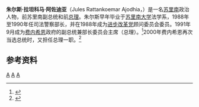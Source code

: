 '''朱尔斯·拉坦科马·阿佐迪亚'''（Jules Rattankoemar Ajodhia，{{bd|1945年|1月27日|||catIdx=A}}）是一名[[苏里南|苏里南]]政治人物，前苏里南副总统和前[[苏里南总理|总理]]。朱尔斯早年毕业于[[苏里南大学|苏里南大学]]法学系，1988年至1990年任司法警察部长，并在1988年成为[[进步改革党|进步改革党]]顾问委员会委员。1991年9月成为[[罗纳德·韦内蒂安|费内希恩]]政府的副总统兼部长委员会主席（总理）。<ref>{{cite book|author=徐贻聪 |title=《世界知识年鉴1996/97》 |language=zh-hans |year=1997|page=794 |publisher=世界知识出版社 |location=北京 |isbn=7501208085 }}</ref>2000年费内希恩再次当选总统时，又担任总理一职。<ref>{{cite book|author=吴德明 |title=《苏里南》 |language=zh-hans |year=2008 |publisher=社会科学文献出版社 |page=268 |location=北京 |isbn=9787509701881 }}</ref>

==参考资料==
{{reflist}}

[[Category:苏里南政治人物|A]]
[[Category:苏里南大学校友|A]]
[[Category:苏里南总理|A]]